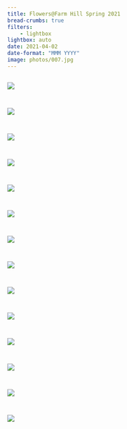 ```yaml
---
title: Flowers@Farm Hill Spring 2021
bread-crumbs: true
filters:
    - lightbox
lightbox: auto
date: 2021-04-02
date-format: "MMM YYYY"
image: photos/007.jpg
---
```


::: {style="display: grid;grid-template-columns: repeat(auto-fill, minmax(250px, 1fr));grid-gap: 1em;"}


![](photos/001.jpg){group="my-gallery"}

![](photos/002.jpg){group="my-gallery"}

![](photos/003.jpg){group="my-gallery"}

![](photos/004.jpg){group="my-gallery"}

![](photos/005.jpg){group="my-gallery"}

![](photos/006.jpg){group="my-gallery"}

![](photos/007.jpg){group="my-gallery"}

![](photos/008.jpg){group="my-gallery"}

![](photos/009.jpg){group="my-gallery"}

![](photos/010.jpg){group="my-gallery"}

![](photos/011.jpg){group="my-gallery"}

![](photos/012.jpg){group="my-gallery"}

![](photos/013.jpg){group="my-gallery"}

![](photos/014.jpg){group="my-gallery"}

:::
